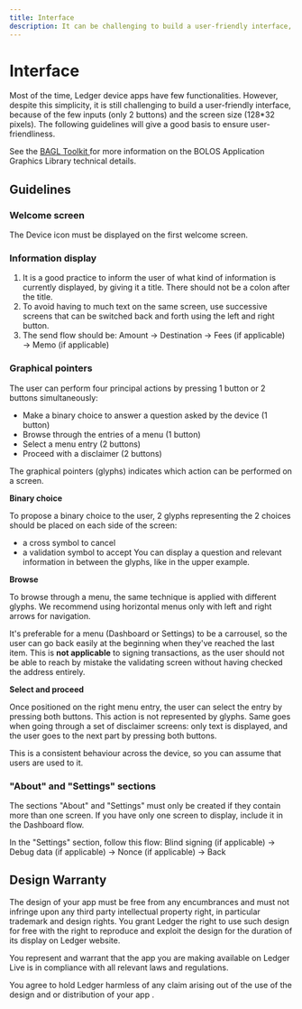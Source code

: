 ```yaml
---
title: Interface
description: It can be challenging to build a user-friendly interface, because of the few inputs and the screen size. The following guidelines will give a good basis to ensure user-friendliness.
---
```



# Interface

Most of the time, Ledger device apps have few functionalities. However, despite this simplicity, it is still challenging to build a user-friendly interface, because of the few inputs (only 2 buttons) and the screen size (128\*32 pixels). The following guidelines will give a good basis to ensure user-friendliness.

<Callout type="info" emoji="ℹ️">
  See the <a href='./low-level-display-management/' className='alert-link'> BAGL Toolkit </a> for more information on the BOLOS Application Graphics Library technical details.
</Callout>

## Guidelines

### Welcome screen

The Device icon must be displayed on the first welcome screen.

### Information display

1. It is a good practice to inform the user of what kind of information is currently displayed, by giving it a title. There should not be a colon after the title.
2. To avoid having to much text on the same screen, use successive screens that can be switched back and forth using the left and right button.
3. The send flow should be: Amount → Destination → Fees (if applicable) → Memo (if applicable)


### Graphical pointers

The user can perform four principal actions by pressing 1 button or 2 buttons simultaneously:
-   Make a binary choice to answer a question asked by the device (1 button)
-   Browse through the entries of a menu (1 button)
-   Select a menu entry (2 buttons)
-   Proceed with a disclaimer (2 buttons)

The graphical pointers (glyphs) indicates which action can be performed on a screen.

**Binary choice**

To propose a binary choice to the user, 2 glyphs representing the 2 choices should be placed on each side of the screen:
- a cross symbol to cancel 
- a validation symbol to accept 
You can display a question and relevant information in between the glyphs, like in the upper example.

**Browse**

To browse through a menu, the same technique is applied with different glyphs. We recommend using horizontal menus only with left and right arrows for navigation.

It's preferable for a menu (Dashboard or Settings) to be a carrousel, so the user can go back easily at the beginning when they've reached the last item. This is **not applicable** to signing transactions, as the user should not be able to reach by mistake the validating screen without having checked the address entirely.


**Select and proceed**

Once positioned on the right menu entry, the user can select the entry by pressing both buttons. This action is not represented by glyphs. Same goes when going through a set of disclaimer screens: only text is displayed, and the user goes to the next part by pressing both buttons. 

This is a consistent behaviour across the device, so you can assume that users are used to it.

### "About" and "Settings" sections

The sections "About" and "Settings" must only be created if they contain more than one screen. If you have only one screen to display, include it in the Dashboard flow.

In the "Settings" section, follow this flow: Blind signing (if applicable) → Debug data (if applicable) → Nonce (if applicable) → Back

## Design Warranty

The design of your app must be free from any encumbrances and must not infringe upon any third party intellectual property right, in particular trademark and design rights. You grant Ledger the right to use such design for free with the right to reproduce and exploit the design for the duration of its display on Ledger website.

You represent and warrant that the app you are making available on Ledger Live is in compliance with all relevant laws and regulations.

You agree to hold Ledger harmless of any claim arising out of the use of the design and or distribution of your app .

